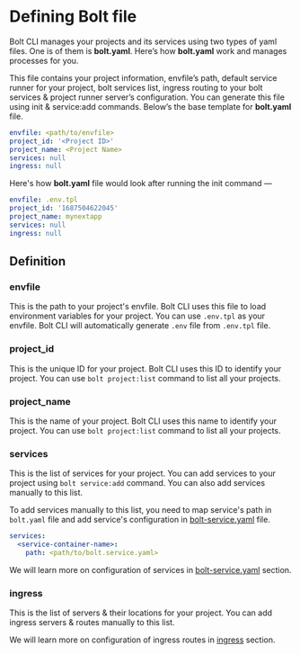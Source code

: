 
<Meta pageTitle="bolt.yaml | bolt-framework" description="Run Docker containers, child processes, or even encapsulate your entire project within a VM, all under one unified API." />





# Defining Bolt file

Bolt CLI manages your projects and its services using two types of yaml files. One is of them is **bolt.yaml**. Here’s how **bolt.yaml** work and manages processes for you.

This file contains your project information, envfile’s path, default service runner for your project, bolt services list, ingress routing to your bolt services & project runner server’s configuration.
You can generate this file using init & service:add commands. Below’s the base template for **bolt.yaml** file.

```yaml
envfile: <path/to/envfile>
project_id: '<Project ID>'
project_name: <Project Name>
services: null
ingress: null
```

Here's how **bolt.yaml** file would look after running the init command —

```yaml
envfile: .env.tpl
project_id: '1687504622045'
project_name: mynextapp
services: null
ingress: null
```

## Definition

### envfile

This is the path to your project's envfile. Bolt CLI uses this file to load environment variables for your project. You can use `.env.tpl` as your envfile. Bolt CLI will automatically generate `.env` file from `.env.tpl` file.

### project_id

This is the unique ID for your project. Bolt CLI uses this ID to identify your project. You can use `bolt project:list` command to list all your projects.

### project_name

This is the name of your project. Bolt CLI uses this name to identify your project. You can use `bolt project:list` command to list all your projects.

### services

This is the list of services for your project. You can add services to your project using `bolt service:add` command. You can also add services manually to this list.

To add services manually to this list, you need to map service's path in `bolt.yaml` file and add service's configuration in [bolt-service.yaml](/docs/api-reference/bolt.service.yaml) file.

```yaml
services:
  <service-container-name>:
    path: <path/to/bolt.service.yaml>
```

We will learn more on configuration of services in [bolt-service.yaml](/docs/api-reference/bolt.service.yaml) section.

### ingress

This is the list of servers & their locations for your project. You can add ingress servers & routes manually to this list.

We will learn more on configuration of ingress routes in [ingress](/docs/api-reference/ingress) section.
